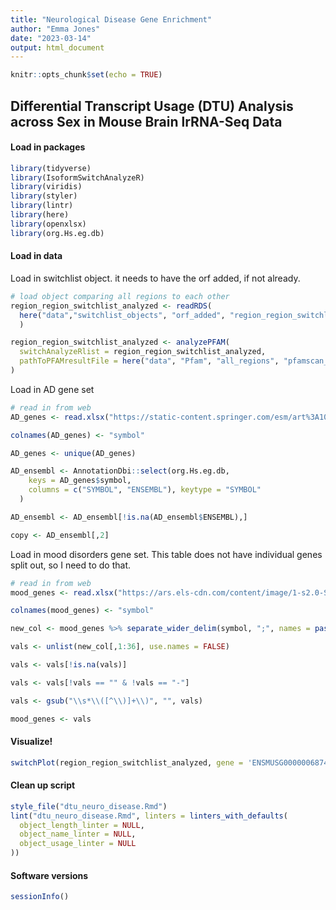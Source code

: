 ```yaml
---
title: "Neurological Disease Gene Enrichment"
author: "Emma Jones"
date: "2023-03-14"
output: html_document
---
```


```r
knitr::opts_chunk$set(echo = TRUE)
```

## Differential Transcript Usage (DTU) Analysis across Sex in Mouse Brain lrRNA-Seq Data

#### Load in packages

```r
library(tidyverse)
library(IsoformSwitchAnalyzeR)
library(viridis)
library(styler)
library(lintr)
library(here)
library(openxlsx)
library(org.Hs.eg.db)
```

#### Load in data

Load in switchlist object. it needs to have the orf added, if not already.

```r
# load object comparing all regions to each other
region_region_switchlist_analyzed <- readRDS(
  here("data","switchlist_objects", "orf_added", "region_region_switchlist_orf.Rds")
  )

region_region_switchlist_analyzed <- analyzePFAM(
  switchAnalyzeRlist = region_region_switchlist_analyzed,
  pathToPFAMresultFile = here("data", "Pfam", "all_regions", "pfamscan_out.txt")
)


```

Load in AD gene set

```r
# read in from web
AD_genes <- read.xlsx("https://static-content.springer.com/esm/art%3A10.1038%2Fs41588-022-01024-z/MediaObjects/41588_2022_1024_MOESM4_ESM.xlsx", sheet = 6, rows = 5:87, cols = 4, colNames = FALSE)

colnames(AD_genes) <- "symbol"

AD_genes <- unique(AD_genes)

AD_ensembl <- AnnotationDbi::select(org.Hs.eg.db,
    keys = AD_genes$symbol,
    columns = c("SYMBOL", "ENSEMBL"), keytype = "SYMBOL"
  )

AD_ensembl <- AD_ensembl[!is.na(AD_ensembl$ENSEMBL),]

copy <- AD_ensembl[,2]
```

Load in mood disorders gene set. This table does not have individual genes split out, so I need to do that.

```r
# read in from web
mood_genes <- read.xlsx("https://ars.els-cdn.com/content/image/1-s2.0-S0092867419312760-mmc4.xlsx", sheet = 1, rows = 4:149, cols = 8, colNames = FALSE)

colnames(mood_genes) <- "symbol"

new_col <- mood_genes %>% separate_wider_delim(symbol, ";", names = paste0("gene", 1:36), too_many = "debug", too_few = "debug")

vals <- unlist(new_col[,1:36], use.names = FALSE)

vals <- vals[!is.na(vals)]

vals <- vals[!vals == "" & !vals == "-"]

vals <- gsub("\\s*\\([^\\)]+\\)", "", vals)

mood_genes <- vals
```

#### Visualize!

```r

switchPlot(region_region_switchlist_analyzed, gene = 'ENSMUSG00000068747')
```

#### Clean up script

```r
style_file("dtu_neuro_disease.Rmd")
lint("dtu_neuro_disease.Rmd", linters = linters_with_defaults(
  object_length_linter = NULL,
  object_name_linter = NULL,
  object_usage_linter = NULL
))
```

#### Software versions

```r
sessionInfo()
```
